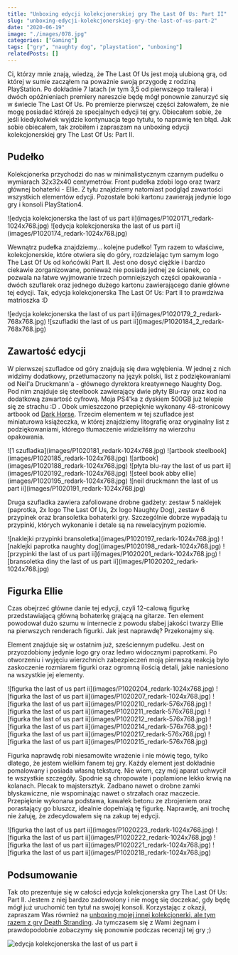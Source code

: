 ```yaml
---
title: "Unboxing edycji kolekcjonerskiej gry The Last Of Us: Part II"
slug: "unboxing-edycji-kolekcjonerskiej-gry-the-last-of-us-part-2"
date: "2020-06-19"
image: "./images/078.jpg"
categories: ["Gaming"]
tags: ["gry", "naughty dog", "playstation", "unboxing"]
relatedPosts: []
---
```


Ci, którzy mnie znają, wiedzą, że The Last Of Us jest moją ulubioną grą, od której w sumie zacząłem na poważnie swoją przygodę z rodziną PlayStation. Po dokładnie 7 latach (w tym 3,5 od pierwszego trailera) i dwóch opóźnieniach premiery nareszcie będę mógł ponownie zanurzyć się w świecie The Last Of Us. Po premierze pierwszej części żałowałem, że nie mogę posiadać którejś ze specjalnych edycji tej gry. Obiecałem sobie, że jeśli kiedykolwiek wyjdzie kontynuacja tego tytułu, to naprawię ten błąd. Jak sobie obiecałem, tak zrobiłem i zapraszam na unboxing edycji kolekcjonerskiej gry The Last Of Us: Part II.

## Pudełko

Kolekcjonerka przychodzi do nas w minimalistycznym czarnym pudełku o wymiarach 32x32x40 centymetrów. Front pudełka zdobi logo oraz twarz głównej bohaterki - Ellie. Z tyłu znajdziemy natomiast podgląd zawartości wszystkich elementów edycji. Pozostałe boki kartonu zawierają jedynie logo gry i konsoli PlayStation4.

<Gallery>
![edycja kolekcjonerska the last of us part ii](images/P1020171_redark-1024x768.jpg)
![edycja kolekcjonerska the last of us part ii](images/P1020174_redark-1024x768.jpg)
</Gallery>

Wewnątrz pudełka znajdziemy... kolejne pudełko! Tym razem to właściwe, kolekcjonerskie, które otwiera się do góry, rozdzielając tym samym logo The Last Of Us od końcówki Part II. Jest ono dosyć ciężkie i bardzo ciekawie zorganizowane, ponieważ nie posiada jednej ze ścianek, co pozwala na łatwe wyjmowanie trzech pomniejszych części opakowania - dwóch szuflarek oraz jednego dużego kartonu zawierającego danie główne tej edycji. Tak, edycja kolekcjonerska The Last Of Us: Part II to prawdziwa matrioszka :D

<Gallery>
![edycja kolekcjonerska the last of us part ii](images/P1020179_2_redark-768x768.jpg)
![szufladki the last of us part ii](images/P1020184_2_redark-768x768.jpg)
</Gallery>

## Zawartość edycji

W pierwszej szufladce od góry znajdują się dwa wgłębienia. W jednej z nich widzimy dodatkowy, przetłumaczony na język polski, list z podziękowaniami od Neil'a Druckmann'a - głównego dyrektora kreatywnego Naughty Dog. Pod nim znajduje się steelbook zawierający dwie płyty Blu-ray oraz kod na dodatkową zawartość cyfrową. Moja PS4'ka z dyskiem 500GB już telepie się ze strachu :D . Obok umieszczono przepięknie wykonany 48-stronicowy artbook od [Dark Horse](https://www.darkhorse.com/). Trzecim elementem w tej szufladce jest miniaturowa książeczka, w której znajdziemy litografię oraz oryginalny list z podziękowaniami, którego tłumaczenie widzieliśmy na wierzchu opakowania.

<Gallery width='3'>
![1 szufladka](images/P1020181_redark-1024x768.jpg)
![artbook steelbook](images/P1020185_redark-1024x768.jpg)
![artbook](images/P1020188_redark-1024x768.jpg)
![płyta blu-ray the last of us part ii](images/P1020192_redark-1024x768.jpg)
![steel book abby ellie](images/P1020195_redark-1024x768.jpg)
![neil druckmann the last of us part ii](images/P1020191_redark-1024x768.jpg)
</Gallery>

Druga szufladka zawiera zafoliowane drobne gadżety: zestaw 5 naklejek (paprotka, 2x logo The Last Of Us, 2x logo Naughty Dog), zestaw 6 przypinek oraz bransoletka bohaterki gry. Szczególnie dobrze wypadają tu przypinki, których wykonanie i detale są na rewelacyjnym poziomie.

<Gallery width='2'>
![naklejki przypinki bransoletka](images/P1020197_redark-1024x768.jpg)
![naklejki paprotka naughty dog](images/P1020198_redark-1024x768.jpg)
![przypinki the last of us part ii](images/P1020201_redark-1024x768.jpg)
![bransoletka diny the last of us part ii](images/P1020202_redark-1024x768.jpg)
</Gallery>

## Figurka Ellie

Czas obejrzeć główne danie tej edycji, czyli 12-calową figurkę przedstawiającą główną bohaterkę grającą na gitarze. Ten element powodował dużo szumu w internecie z powodu słabej jakości twarzy Ellie na pierwszych renderach figurki. Jak jest naprawdę? Przekonajmy się.

Element znajduje się w ostatnim już, sześciennym pudełku. Jest on przyozdobiony jedynie logo gry oraz ledwo widocznymi paprotkami. Po otworzeniu i wyjęciu wierzchnich zabezpieczeń moją pierwszą reakcją było zaskoczenie rozmiarem figurki oraz ogromną ilością detali, jakie naniesiono na wszystkie jej elementy.

<Gallery>
![figurka the last of us part ii](images/P1020204_redark-1024x768.jpg)
![figurka the last of us part ii](images/P1020207_redark-1024x768.jpg)
</Gallery>

<Gallery width='3'>
![figurka the last of us part ii](images/P1020210_redark-576x768.jpg)
![figurka the last of us part ii](images/P1020211_redark-576x768.jpg)
![figurka the last of us part ii](images/P1020212_redark-576x768.jpg)
![figurka the last of us part ii](images/P1020214_redark-576x768.jpg)
![figurka the last of us part ii](images/P1020217_redark-576x768.jpg)
![figurka the last of us part ii](images/P1020215_redark-576x768.jpg)
</Gallery>

Figurka naprawdę robi niesamowite wrażenie i nie mówię tego, tylko dlatego, że jestem wielkim fanem tej gry. Każdy element jest dokładnie pomalowany i posiada własną teksturę. Nie wiem, czy mój aparat uchwycił te wszystkie szczegóły. Spodnie są chropowate i poplamione lekko krwią na kolanach. Plecak to majstersztyk. Zadbano nawet o drobne zamki błyskawiczne, nie wspominając nawet o strzałach oraz maczecie. Przepięknie wykonana podstawa, kawałek betonu ze zbrojeniem oraz porastający go bluszcz, idealnie dopełniają tę figurkę. Naprawdę, ani trochę nie żałuję, że zdecydowałem się na zakup tej edycji.

<Gallery width='2'>
![figurka the last of us part ii](images/P1020223_redark-1024x768.jpg)
![figurka the last of us part ii](images/P1020222_redark-1024x768.jpg)
![figurka the last of us part ii](images/P1020221_redark-1024x768.jpg)
![figurka the last of us part ii](images/P1020218_redark-1024x768.jpg)
</Gallery>

## Podsumowanie

Tak oto prezentuje się w całości edycja kolekcjonerska gry The Last Of Us: Part II. Jestem z niej bardzo zadowolony i nie mogę się doczekać, gdy będę mógł już uruchomić ten tytuł na swojej konsoli. Korzystając z okazji, zapraszam Was również na [unboxing mojej innej kolekcjonerki, ale tym razem z gry Death Stranding](/bombelkowy-unboxing-edycji-kolekcjonerskiej-gry-death-stranding). Ja tymczasem się z Wami żegnam i prawdopodobnie zobaczymy się ponownie podczas recenzji tej gry ;)

![edycja kolekcjonerska the last of us part ii](images/IMG_20200619_125403_4-3_redark-1024x768.jpg)
